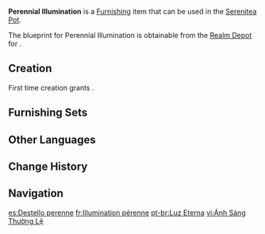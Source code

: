 {{Furnishing Infobox
|id             = 360423
|image          = Item Perennial Illumination.png
|category       = Landscape
|subcategory    = Lighting
|quality        = 3
|adeptal_energy = 60
|load           = 85
|reduced_load   = 74
|description    = Street lamps seen everywhere in [[Sumeru City]]. Using the Self-Modulating Light Source designed by [[Kshahrewar]] scholars, it can maintain optimal illumination for an extended period with minimal need for replenishing the luminescent materials. The lamp and the lamppost are metallic, supposedly made when the [[Akademiya]] was processing extra ores. Thankfully, most [[Sumeru]] residents won't be strongly repulsed by metallic items as long as they aren't carried around on their person.
|mention        = Kshahrewar;Sumeru Akademiya
|blueprint      = Realm Depot
|source1        = 
}}
'''Perennial Illumination''' is a [[Furnishing]] item that can be used in the [[Serenitea Pot]].

The blueprint for Perennial Illumination is obtainable from the [[Realm Depot]] for {{Item|Realm Currency|24|x=160}}.

==Creation==
First time creation grants {{Item|Trust|24|x=60}}.
{{Recipe
|type = Creation
|time = 14h
|Iron Chunk = 12
|sort = Iron Chunk
}}

==Furnishing Sets==
{{Craft Usage|type=Furnishing Set}}

==Other Languages==
{{Other Languages
|default_hidden = 1
|en      = Perennial Illumination
|zhs     = 「依常之光」
|zhs_rm  = "Yī Cháng zhī Guāng"
|zht     = 「依常之光」
|zht_rm  = "Yī Cháng zhī Guāng"
|ja      = 「尋常の光」
|ja_rm   = "Jinjou no Hikari"
|ko      = 「늘 밝은 빛」
|es      = Destello perenne
|fr      = Illumination pérenne
|ru      = Вечное освещение
|th      = "แสงแห่งนิรันดร์"
|th_rm   = 
|vi      = Ánh Sáng Thường Lệ
|de      = „Licht der Beständigkeit“
|id      = Cahaya Keseharian
|pt      = Luz Eterna
|tr      = Daimi Aydınlatma
|it      = Illuminazione perenne
}}

==Change History==
{{Change History|3.2}}

==Navigation==
{{Furnishing Navbox|exterior}}

[[es:Destello perenne]]
[[fr:Illumination pérenne]]
[[pt-br:Luz Eterna]]
[[vi:Ánh Sáng Thường Lệ]]